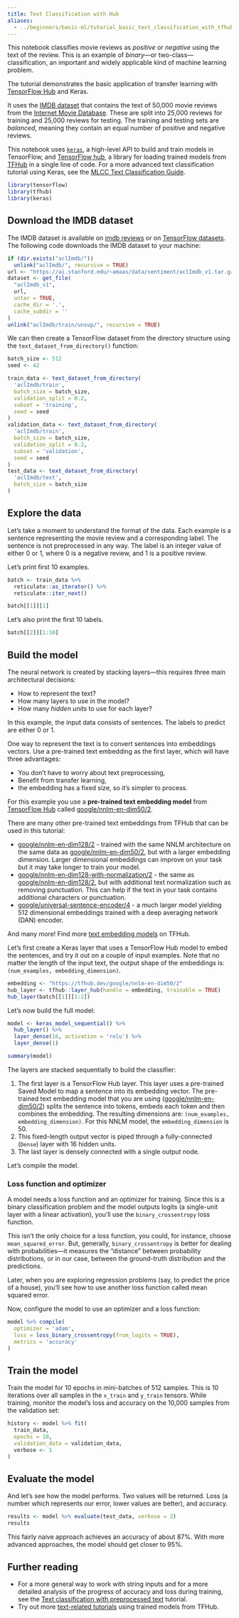 ```yaml
---
title: Text Classification with Hub
aliases:
  - ../beginners/basic-ml/tutorial_basic_text_classification_with_tfhub/index.html
---
```


This notebook classifies movie reviews as *positive* or *negative* using the text of the review. This is an example of *binary*—or two-class—classification, an important and widely applicable kind of machine learning problem.

The tutorial demonstrates the basic application of transfer learning with [TensorFlow Hub](https://tfhub.dev) and Keras.

It uses the [IMDB dataset](https://www.tensorflow.org/api_docs/python/tf/keras/datasets/imdb) that contains the text of 50,000 movie reviews from the [Internet Movie Database](https://www.imdb.com/). These are split into 25,000 reviews for training and 25,000 reviews for testing. The training and testing sets are *balanced*, meaning they contain an equal number of positive and negative reviews. 

This notebook uses [`keras`](/guides/keras), a high-level API to build and train models in TensorFlow, and [TensorFlow hub](https://www.tensorflow.org/hub), a library for loading trained models from [TFHub](https://tfhub.dev) in a single line of code. For a more advanced text classification tutorial using Keras, see the [MLCC Text Classification Guide](https://developers.google.com/machine-learning/guides/text-classification/).

```r
library(tensorflow)
library(tfhub)
library(keras)
```

## Download the IMDB dataset

The IMDB dataset is available on [imdb reviews](https://ai.stanford.edu/~amaas/data/sentiment/aclImdb_v1.tar.gz) or on [TensorFlow datasets](https://www.tensorflow.org/datasets). The following code downloads the IMDB dataset to your machine:

```r
if (dir.exists("aclImdb/"))
  unlink("aclImdb/", recursive = TRUE)
url <- "https://ai.stanford.edu/~amaas/data/sentiment/aclImdb_v1.tar.gz"
dataset <- get_file(
  "aclImdb_v1", 
  url,
  untar = TRUE, 
  cache_dir = '.',
  cache_subdir = ''
)
unlink("aclImdb/train/unsup/", recursive = TRUE)
```

We can then create a TensorFlow dataset from the directory structure using the
`text_dataset_from_directory()` function:

```r
batch_size <- 512
seed <- 42

train_data <- text_dataset_from_directory(
  'aclImdb/train', 
  batch_size = batch_size, 
  validation_split = 0.2, 
  subset = 'training', 
  seed = seed
)
validation_data <- text_dataset_from_directory(
  'aclImdb/train', 
  batch_size = batch_size, 
  validation_split = 0.2, 
  subset = 'validation', 
  seed = seed
)
test_data <- text_dataset_from_directory(
  'aclImdb/test', 
  batch_size = batch_size
)
```

## Explore the data 

Let's take a moment to understand the format of the data. Each example is a sentence representing the movie review and a corresponding label. The sentence is not preprocessed in any way. The label is an integer value of either 0 or 1, where 0 is a negative review, and 1 is a positive review.

Let's print first 10 examples.

```r
batch <- train_data %>% 
  reticulate::as_iterator() %>% 
  reticulate::iter_next()

batch[[1]][1]
```

Let's also print the first 10 labels.

```r
batch[[2]][1:10]
```

## Build the model

The neural network is created by stacking layers—this requires three main architectural decisions:

* How to represent the text?
* How many layers to use in the model?
* How many *hidden units* to use for each layer?

In this example, the input data consists of sentences. The labels to predict are either 0 or 1.

One way to represent the text is to convert sentences into embeddings vectors. Use a pre-trained text embedding as the first layer, which will have three advantages:

*   You don't have to worry about text preprocessing,
*   Benefit from transfer learning,
*   the embedding has a fixed size, so it's simpler to process.

For this example you use a **pre-trained text embedding model** from [TensorFlow Hub](https://tfhub.dev) called [google/nnlm-en-dim50/2](https://tfhub.dev/google/nnlm-en-dim50/2).

There are many other pre-trained text embeddings from TFHub that can be used in this tutorial:

* [google/nnlm-en-dim128/2](https://tfhub.dev/google/nnlm-en-dim128/2) - trained with the same NNLM architecture on the same data as [google/nnlm-en-dim50/2](https://tfhub.dev/google/nnlm-en-dim50/2), but with a larger embedding dimension. Larger dimensional embeddings can improve on your task but it may take longer to train your model.
* [google/nnlm-en-dim128-with-normalization/2](https://tfhub.dev/google/nnlm-en-dim128-with-normalization/2) - the same as [google/nnlm-en-dim128/2](https://tfhub.dev/google/nnlm-en-dim128/2), but with additional text normalization such as removing punctuation. This can help if the text in your task contains additional characters or punctuation.
* [google/universal-sentence-encoder/4](https://tfhub.dev/google/universal-sentence-encoder/4) - a much larger model yielding 512 dimensional embeddings trained with a deep averaging network (DAN) encoder.

And many more! Find more [text embedding models](https://tfhub.dev/s?module-type = text-embedding) on TFHub.

Let's first create a Keras layer that uses a TensorFlow Hub model to embed the sentences, and try it out on a couple of input examples. Note that no matter the length of the input text, the output shape of the embeddings is: `(num_examples, embedding_dimension)`.

```r
embedding <- "https://tfhub.dev/google/nnlm-en-dim50/2"
hub_layer <- tfhub::layer_hub(handle = embedding, trainable = TRUE)
hub_layer(batch[[1]][1:2])
```

Let's now build the full model:

```r
model <- keras_model_sequential() %>% 
  hub_layer() %>% 
  layer_dense(16, activation = 'relu') %>% 
  layer_dense(1)

summary(model)
```

The layers are stacked sequentially to build the classifier:

1. The first layer is a TensorFlow Hub layer. This layer uses a pre-trained Saved Model to map a sentence into its embedding vector. The pre-trained text embedding model that you are using ([google/nnlm-en-dim50/2](https://tfhub.dev/google/nnlm-en-dim50/2)) splits the sentence into tokens, embeds each token and then combines the embedding. The resulting dimensions are: `(num_examples, embedding_dimension)`. For this NNLM model, the `embedding_dimension` is 50.
2. This fixed-length output vector is piped through a fully-connected (`Dense`) layer with 16 hidden units.
3. The last layer is densely connected with a single output node.

Let's compile the model.

### Loss function and optimizer


A model needs a loss function and an optimizer for training. Since this is a binary classification problem and the model outputs logits (a single-unit layer with a linear activation), you'll use the `binary_crossentropy` loss function.

This isn't the only choice for a loss function, you could, for instance, choose `mean_squared_error`. But, generally, `binary_crossentropy` is better for dealing with probabilities—it measures the "distance" between probability distributions, or in our case, between the ground-truth distribution and the predictions.

Later, when you are exploring regression problems (say, to predict the price of a house), you'll see how to use another loss function called mean squared error.

Now, configure the model to use an optimizer and a loss function:

```r
model %>% compile(
  optimizer = 'adam',
  loss = loss_binary_crossentropy(from_logits = TRUE),
  metrics = 'accuracy'
)
```

## Train the model

Train the model for 10 epochs in mini-batches of 512 samples. This is 10 iterations over all samples in the `x_train` and `y_train` tensors. While training, monitor the model's loss and accuracy on the 10,000 samples from the validation set:

```r
history <- model %>% fit(
  train_data,
  epochs = 10,
  validation_data = validation_data,
  verbose <- 1
)
```

## Evaluate the model


And let's see how the model performs. Two values will be returned. Loss (a number which represents our error, lower values are better), and accuracy.

```r
results <- model %>% evaluate(test_data, verbose = 2)
results
```

This fairly naive approach achieves an accuracy of about 87%. With more advanced approaches, the model should get closer to 95%.

## Further reading

* For a more general way to work with string inputs and for a more detailed analysis of the progress of accuracy and loss during training, see the [Text classification with preprocessed text](./text_classification.qmd) tutorial.
* Try out more [text-related tutorials](https://www.tensorflow.org/hub/tutorials#text-related-tutorials) using trained models from TFHub.
